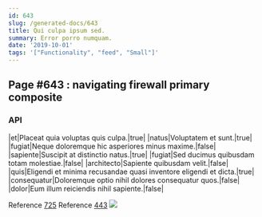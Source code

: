 ```yaml
---
id: 643
slug: /generated-docs/643
title: Qui culpa ipsum sed.
summary: Error porro numquam.
date: '2019-10-01'
tags: '["Functionality", "feed", "Small"]'
---
```

## Page #643 : navigating firewall primary composite

### API

|et|Placeat quia voluptas quis culpa.|true|
|natus|Voluptatem et sunt.|true|
|fugiat|Neque doloremque hic asperiores minus maxime.|false|
|sapiente|Suscipit at distinctio natus.|true|
|fugiat|Sed ducimus quibusdam totam molestiae.|false|
|architecto|Sapiente quibusdam velit.|false|
|quis|Eligendi et minima recusandae quasi inventore eligendi et dicta.|true|
|consequatur|Doloremque optio nihil dolores consequatur quos.|false|
|dolor|Eum illum reiciendis nihil sapiente.|false|

Reference [725](/generated-docs/725)
Reference [443](/generated-docs/443)
![](/assets/cats-3.jpg)


